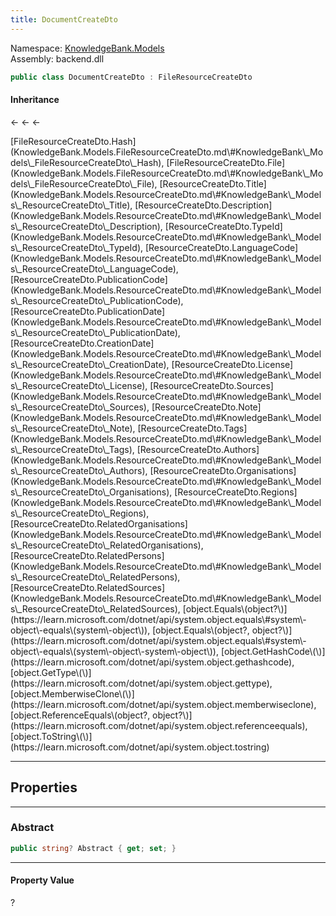 ```yaml
---
title: DocumentCreateDto
---
```



Namespace: <a href='../Models'>KnowledgeBank.Models</a>  
Assembly: backend.dll  

```csharp
public class DocumentCreateDto : FileResourceCreateDto
```

#### Inheritance

<a href='https://learn.microsoft.com/dotnet/api/system.object' target='_blank' className="no-underline text-inherit hover:text-inherit inline"><CSharpType type='object' /></a> ← <a href='ResourceCreateDto' target='_self' className="no-underline text-inherit hover:text-inherit inline"><CSharpType type='ResourceCreateDto' /></a> ← <a href='FileResourceCreateDto' target='_self' className="no-underline text-inherit hover:text-inherit inline"><CSharpType type='FileResourceCreateDto' /></a> ← <a href='' target='_self' className="no-underline text-inherit hover:text-inherit inline"><CSharpType type='DocumentCreateDto' /></a>



<CollapsibleInherited title='Show Inherited Members (26)'>
[FileResourceCreateDto.Hash](KnowledgeBank.Models.FileResourceCreateDto.md\#KnowledgeBank\_Models\_FileResourceCreateDto\_Hash), 
[FileResourceCreateDto.File](KnowledgeBank.Models.FileResourceCreateDto.md\#KnowledgeBank\_Models\_FileResourceCreateDto\_File), 
[ResourceCreateDto.Title](KnowledgeBank.Models.ResourceCreateDto.md\#KnowledgeBank\_Models\_ResourceCreateDto\_Title), 
[ResourceCreateDto.Description](KnowledgeBank.Models.ResourceCreateDto.md\#KnowledgeBank\_Models\_ResourceCreateDto\_Description), 
[ResourceCreateDto.TypeId](KnowledgeBank.Models.ResourceCreateDto.md\#KnowledgeBank\_Models\_ResourceCreateDto\_TypeId), 
[ResourceCreateDto.LanguageCode](KnowledgeBank.Models.ResourceCreateDto.md\#KnowledgeBank\_Models\_ResourceCreateDto\_LanguageCode), 
[ResourceCreateDto.PublicationCode](KnowledgeBank.Models.ResourceCreateDto.md\#KnowledgeBank\_Models\_ResourceCreateDto\_PublicationCode), 
[ResourceCreateDto.PublicationDate](KnowledgeBank.Models.ResourceCreateDto.md\#KnowledgeBank\_Models\_ResourceCreateDto\_PublicationDate), 
[ResourceCreateDto.CreationDate](KnowledgeBank.Models.ResourceCreateDto.md\#KnowledgeBank\_Models\_ResourceCreateDto\_CreationDate), 
[ResourceCreateDto.License](KnowledgeBank.Models.ResourceCreateDto.md\#KnowledgeBank\_Models\_ResourceCreateDto\_License), 
[ResourceCreateDto.Sources](KnowledgeBank.Models.ResourceCreateDto.md\#KnowledgeBank\_Models\_ResourceCreateDto\_Sources), 
[ResourceCreateDto.Note](KnowledgeBank.Models.ResourceCreateDto.md\#KnowledgeBank\_Models\_ResourceCreateDto\_Note), 
[ResourceCreateDto.Tags](KnowledgeBank.Models.ResourceCreateDto.md\#KnowledgeBank\_Models\_ResourceCreateDto\_Tags), 
[ResourceCreateDto.Authors](KnowledgeBank.Models.ResourceCreateDto.md\#KnowledgeBank\_Models\_ResourceCreateDto\_Authors), 
[ResourceCreateDto.Organisations](KnowledgeBank.Models.ResourceCreateDto.md\#KnowledgeBank\_Models\_ResourceCreateDto\_Organisations), 
[ResourceCreateDto.Regions](KnowledgeBank.Models.ResourceCreateDto.md\#KnowledgeBank\_Models\_ResourceCreateDto\_Regions), 
[ResourceCreateDto.RelatedOrganisations](KnowledgeBank.Models.ResourceCreateDto.md\#KnowledgeBank\_Models\_ResourceCreateDto\_RelatedOrganisations), 
[ResourceCreateDto.RelatedPersons](KnowledgeBank.Models.ResourceCreateDto.md\#KnowledgeBank\_Models\_ResourceCreateDto\_RelatedPersons), 
[ResourceCreateDto.RelatedSources](KnowledgeBank.Models.ResourceCreateDto.md\#KnowledgeBank\_Models\_ResourceCreateDto\_RelatedSources), 
[object.Equals\(object?\)](https://learn.microsoft.com/dotnet/api/system.object.equals\#system\-object\-equals\(system\-object\)), 
[object.Equals\(object?, object?\)](https://learn.microsoft.com/dotnet/api/system.object.equals\#system\-object\-equals\(system\-object\-system\-object\)), 
[object.GetHashCode\(\)](https://learn.microsoft.com/dotnet/api/system.object.gethashcode), 
[object.GetType\(\)](https://learn.microsoft.com/dotnet/api/system.object.gettype), 
[object.MemberwiseClone\(\)](https://learn.microsoft.com/dotnet/api/system.object.memberwiseclone), 
[object.ReferenceEquals\(object?, object?\)](https://learn.microsoft.com/dotnet/api/system.object.referenceequals), 
[object.ToString\(\)](https://learn.microsoft.com/dotnet/api/system.object.tostring)
</CollapsibleInherited>

---
## Properties

---
###  Abstract

```csharp
public string? Abstract { get; set; }
```

---
#### Property Value

 <a href='https://learn.microsoft.com/dotnet/api/system.string' target='_blank' className="no-underline text-inherit hover:text-inherit inline"><CSharpType type='string' /></a>?

